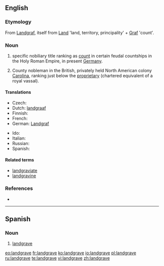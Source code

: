 ==English==
{{wikipedia}}

===Etymology===
From {{etyl|de}} [[Landgraf]], itself from [[Land]] 'land, territory, principality' + [[Graf]] 'count'.

===Noun===
{{en-noun}}

# {{rare}} specific nobiliary title ranking as [[count]] in certain feudal countships in the Holy Roman Empire, in present [[Germany]].
# County nobleman in the British, privately held North American colony [[Carolina]], ranking just below the [[proprietary]] (chartered equivalent of a royal vassal).

====Translations====
{{trans-top|renderings of Landgraf}}
* Czech: {{t|cs|lankrabě|m}}
* Dutch: [[landgraaf]] {{m}}
* Finnish: {{t-|fi|maakreivi}}
* French: {{t+|fr|landgrave|m}}
* German: [[Landgraf]] {{m}}
{{trans-mid}}
* Ido: {{t+|io|landgravo|xs=Ido}}
* Italian: {{t-|it|langravio|m}}
* Russian: {{t|ru|ландграф|sc=Cyrl}}
* Spanish: {{t-|es|landgrave|m}}
{{trans-bottom}}

{{trans-top|county nobleman in the British colony Carolina}}
{{trans-mid}}
{{trans-bottom}}

====Related terms====
* [[landgraviate]]
* [[landgravine]]

===References===
* {{R:Websters}}

----

==Spanish==
{{wikipedia|lang=es}}

===Noun===
{{es-noun|m|pl=landgraves}}

# [[#English|landgrave]]

[[eo:landgrave]]
[[fr:landgrave]]
[[ko:landgrave]]
[[io:landgrave]]
[[pl:landgrave]]
[[ru:landgrave]]
[[te:landgrave]]
[[vi:landgrave]]
[[zh:landgrave]]